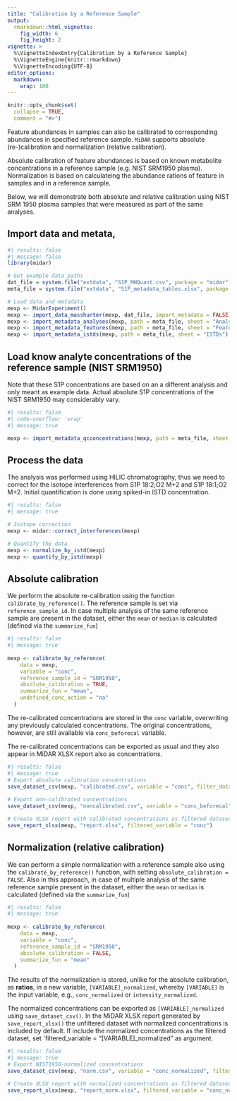 ```yaml
---
title: "Calibration by a Reference Sample"
output: 
  rmarkdown::html_vignette:
    fig_width: 6
    fig_height: 2
vignette: >
  %\VignetteIndexEntry{Calibration by a Reference Sample}
  %\VignetteEngine{knitr::rmarkdown}
  %\VignetteEncoding{UTF-8}
editor_options: 
  markdown: 
    wrap: 100
---
```


```r
knitr::opts_chunk$set(
  collapse = TRUE,
  comment = "#>")
```

Feature abundances in samples can also be calibrated to corresponding abundances in specified
reference sample. `MiDAR` supports absolute (re-)calibration and normalization (relative
calibration).

Absolute calibration of feature abundances is based on known metabolite concentrations in a
reference sample (e.g. NIST SRM1950 plasma). Normalization is based on calculateing the abundance
rations of feature in samples and in a reference sample.

Below, we will demonstrate both absolute and relative calibration using NIST SRM 1950 plasma samples
that were measured as part of the same analyses.

## Import data and metata,

```r
#| results: false  
#| message: false
library(midar)

# Get example data paths
dat_file = system.file("extdata", "S1P_MHQuant.csv", package = "midar")
meta_file = system.file("extdata", "S1P_metadata_tables.xlsx", package = "midar")

# Load data and metadata
mexp <- MidarExperiment()
mexp <- import_data_masshunter(mexp, dat_file, import_metadata = FALSE)
mexp <- import_metadata_analyses(mexp, path = meta_file, sheet = "Analyses")
mexp <- import_metadata_features(mexp, path = meta_file, sheet = "Features")
mexp <- import_metadata_istds(mexp, path = meta_file, sheet = "ISTDs")
```

## Load know analyte concentrations of the reference sample (NIST SRM1950)

Note that these S1P concentrations are based on an a different analysis and only meant as example
data. Actual absolute S1P concentrations of the NIST SRM1950 may considerably vary.

```r
#| results: false  
#| code-overflow: 'wrap'
#| message: true

mexp <- import_metadata_qcconcentrations(mexp, path = meta_file, sheet = "QCconcentrations")

```

## Process the data

The analysis was performed using HILIC chromatography, thus we need to correct for the isotope
interferences from S1P 18:2;O2 M+2 and S1P 18:1;O2 M+2. Initial quantification is done using
spiked-in ISTD concentration.

```r
#| results: false 
#| message: true

# Isotope correction
mexp <- midar::correct_interferences(mexp)

# Quantify the data
mexp <- normalize_by_istd(mexp)
mexp <- quantify_by_istd(mexp)
```

## Absolute calibration

We perform the absolute re-calibration using the function `calibrate_by_reference()`. The reference
sample is set via `reference_sample_id`. In case multiple analysis of the same reference sample are
present in the dataset, either the `mean` or `median` is calculated (defined via the
`summarize_fun`)

```r
#| results: false 
#| message: true
 
mexp <- calibrate_by_reference(
    data = mexp,
    variable = "conc",
    reference_sample_id = "SRM1950",
    absolute_calibration = TRUE,
    summarize_fun = "mean",
    undefined_conc_action = "na"
  )
```

The re-calibrated concentrations are stored in the `conc` variable, overwriting any previously
calculated concentrations. The original concentrations, however, are still available via
`conc_beforecal` variable.

The re-calibrated concentrations can be exported as usual and they also appear in MiDAR XLSX report
also as concentrations.

```r
#| results: false 
#| message: true
# Export absolute calibration concentrations
save_dataset_csv(mexp, "calibrated.csv", variable = "conc", filter_data = FALSE)
  
# Export non-calibrated concentrations
save_dataset_csv(mexp, "noncalibrated.csv", variable = "conc_beforecal", filter_data = FALSE)

# Create XLSX report with calibrated concentrations as filtered dataset
save_report_xlsx(mexp, "report.xlsx", filtered_variable = "conc")
```

## Normalization (relative calibration)

We can perform a simple normalization with a reference sample also using the
`calibrate_by_reference()` function, with setting `absolute_calibration = FALSE`. Also in this
approach, in case of multiple analysis of the same reference sample present in the dataset, either
the `mean` or `median` is calculated (defined via the `summarize_fun`)

```r
#| results: false 
#| message: true
 
mexp <- calibrate_by_reference(
    data = mexp,
    variable = "conc",
    reference_sample_id = "SRM1950",
    absolute_calibration = FALSE,
    summarize_fun = "mean"
  )
```

The results of the normalization is stored, unlike for the absolute calibration, as **ratios**, in a
new variable, `[VARIABLE]_normalized`, whereby `[VARIABLE]` is the input variable, e.g.,
`conc_normalized` or `intensity_normalized`.

The normalized concentrations can be exported as `[VARIABLE]_normalized` using `save_dataset_csv()`.
In the MiDAR XLSX report generated by `save_report_xlsx()` the unfiltered dataset with normalized concentrations 
is included by default. If include the normalized concentrations as the filtered dataset, set
`filtered_variable = "[VARIABLE]_normalized" as argument.

```r
#| results: false 
#| message: true
# Export NIST1950-normalized concentrations
save_dataset_csv(mexp, "norm.csv", variable = "conc_normalized", filter_data = FALSE)

# Create XLSX report with normalized concentrations as filtered dataset
save_report_xlsx(mexp, "report_norm.xlsx", filtered_variable = "conc_normalized")
```
